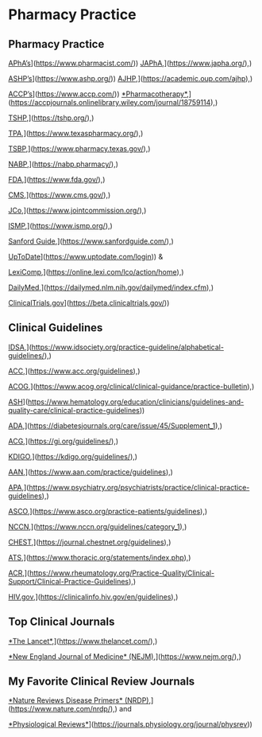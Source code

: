 # Pharmacy Practice

## Pharmacy Practice

[APhA's](%5Bhttps://www.pharmacist.com/)](<https://www.pharmacist.com/>)) [JAPhA](%5Bhttps://www.japha.org/),](<https://www.japha.org/>),)

[ASHP's](%5Bhttps://www.ashp.org/)](<https://www.ashp.org/>)) [AJHP](%5Bhttps://academic.oup.com/ajhp),](<https://academic.oup.com/ajhp>),)

[ACCP's](%5Bhttps://www.accp.com/)](<https://www.accp.com/>)) [\*Pharmacotherapy\*](%5Bhttps://accpjournals.onlinelibrary.wiley.com/journal/18759114),](<https://accpjournals.onlinelibrary.wiley.com/journal/18759114>),)

[TSHP](%5Bhttps://tshp.org/),](<https://tshp.org/>),)

[TPA](%5Bhttps://www.texaspharmacy.org/),](<https://www.texaspharmacy.org/>),)

[TSBP](%5Bhttps://www.pharmacy.texas.gov/),](<https://www.pharmacy.texas.gov/>),)

[NABP](%5Bhttps://nabp.pharmacy/),](<https://nabp.pharmacy/>),)

[FDA](%5Bhttps://www.fda.gov/),](<https://www.fda.gov/>),)

[CMS](%5Bhttps://www.cms.gov/),](<https://www.cms.gov/>),)

[JCo](%5Bhttps://www.jointcommission.org/),](<https://www.jointcommission.org/>),)

[ISMP](%5Bhttps://www.ismp.org/),](<https://www.ismp.org/>),)

[Sanford Guide](%5Bhttps://www.sanfordguide.com/),](<https://www.sanfordguide.com/>),)

[UpToDate](%5Bhttps://www.uptodate.com/login)](<https://www.uptodate.com/login>)) &

[LexiComp](%5Bhttps://online.lexi.com/lco/action/home),](<https://online.lexi.com/lco/action/home>),)

[DailyMed](%5Bhttps://dailymed.nlm.nih.gov/dailymed/index.cfm),](<https://dailymed.nlm.nih.gov/dailymed/index.cfm>),)

[ClinicalTrials.gov](%5Bhttps://beta.clinicaltrials.gov/)](<https://beta.clinicaltrials.gov/>))

## Clinical Guidelines

[IDSA](%5Bhttps://www.idsociety.org/practice-guideline/alphabetical-guidelines/),](<https://www.idsociety.org/practice-guideline/alphabetical-guidelines/>),)

[ACC](%5Bhttps://www.acc.org/guidelines),](<https://www.acc.org/guidelines>),)

[ACOG](%5Bhttps://www.acog.org/clinical/clinical-guidance/practice-bulletin),](<https://www.acog.org/clinical/clinical-guidance/practice-bulletin>),)

[ASH](%5Bhttps://www.hematology.org/education/clinicians/guidelines-and-quality-care/clinical-practice-guidelines)](<https://www.hematology.org/education/clinicians/guidelines-and-quality-care/clinical-practice-guidelines>))

[ADA](%5Bhttps://diabetesjournals.org/care/issue/45/Supplement_1),](<https://diabetesjournals.org/care/issue/45/Supplement_1>),)

[ACG](%5Bhttps://gi.org/guidelines/),](<https://gi.org/guidelines/>),)

[KDIGO](%5Bhttps://kdigo.org/guidelines/),](<https://kdigo.org/guidelines/>),)

[AAN](%5Bhttps://www.aan.com/practice/guidelines),](<https://www.aan.com/practice/guidelines>),)

[APA](%5Bhttps://www.psychiatry.org/psychiatrists/practice/clinical-practice-guidelines),](<https://www.psychiatry.org/psychiatrists/practice/clinical-practice-guidelines>),)

[ASCO](%5Bhttps://www.asco.org/practice-patients/guidelines),](<https://www.asco.org/practice-patients/guidelines>),)

[NCCN](%5Bhttps://www.nccn.org/guidelines/category_1),](<https://www.nccn.org/guidelines/category_1>),)

[CHEST](%5Bhttps://journal.chestnet.org/guidelines),](<https://journal.chestnet.org/guidelines>),)

[ATS](%5Bhttps://www.thoracic.org/statements/index.php),](<https://www.thoracic.org/statements/index.php>),)

[ACR](%5Bhttps://www.rheumatology.org/Practice-Quality/Clinical-Support/Clinical-Practice-Guidelines),](<https://www.rheumatology.org/Practice-Quality/Clinical-Support/Clinical-Practice-Guidelines>),)

[HIV.gov](%5Bhttps://clinicalinfo.hiv.gov/en/guidelines),](<https://clinicalinfo.hiv.gov/en/guidelines>),)

## Top Clinical Journals

[\*The Lancet\*](%5Bhttps://www.thelancet.com/),](<https://www.thelancet.com/>),)

[\*New England Journal of Medicine\* (NEJM)](%5Bhttps://www.nejm.org/),](<https://www.nejm.org/>),)

## My Favorite Clinical Review Journals

[\*Nature Reviews Disease Primers\* (NRDP)](%5Bhttps://www.nature.com/nrdp/),](<https://www.nature.com/nrdp/>),) and

[\*Physiological Reviews\*](%5Bhttps://journals.physiology.org/journal/physrev)](<https://journals.physiology.org/journal/physrev>))
